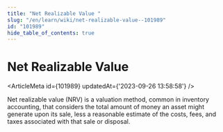 ```yaml
---
title: "Net Realizable Value "
slug: "/en/learn/wiki/net-realizable-value--101989"
id: "101989"
hide_table_of_contents: true
---
```



# Net Realizable Value 

<ArticleMeta id={101989} updatedAt={'2023-09-26 13:58:58'} />
<div className='border-solid border-b border-t-0 my-4 border-[var(--ifm-color-gray-300)]' />

Net realizable value (NRV) is a valuation method, common in inventory accounting, that considers the total amount of money an asset might generate upon its sale, less a reasonable estimate of the costs, fees, and taxes associated with that sale or disposal.
